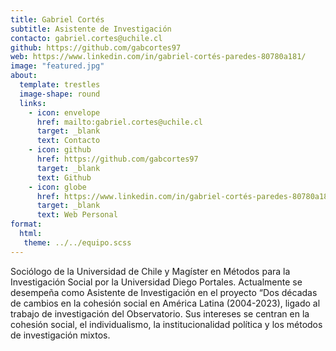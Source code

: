 ```yaml
---
title: Gabriel Cortés
subtitle: Asistente de Investigación 
contacto: gabriel.cortes@uchile.cl
github: https://github.com/gabcortes97
web: https://www.linkedin.com/in/gabriel-cortés-paredes-80780a181/
image: "featured.jpg"
about:
  template: trestles
  image-shape: round
  links:
    - icon: envelope
      href: mailto:gabriel.cortes@uchile.cl
      target: _blank
      text: Contacto
    - icon: github
      href: https://github.com/gabcortes97
      target: _blank
      text: Github
    - icon: globe
      href: https://www.linkedin.com/in/gabriel-cortés-paredes-80780a181/
      target: _blank
      text: Web Personal
format: 
  html: 
   theme: ../../equipo.scss
---
```


Sociólogo de la Universidad de Chile y Magíster en Métodos para la Investigación Social por la Universidad Diego Portales. Actualmente se desempeña como Asistente de Investigación en el proyecto "Dos décadas de cambios en la cohesión social en América Latina (2004-2023), ligado al trabajo de investigación del Observatorio. Sus intereses se centran en la cohesión social, el individualismo, la institucionalidad política y los métodos de investigación mixtos.